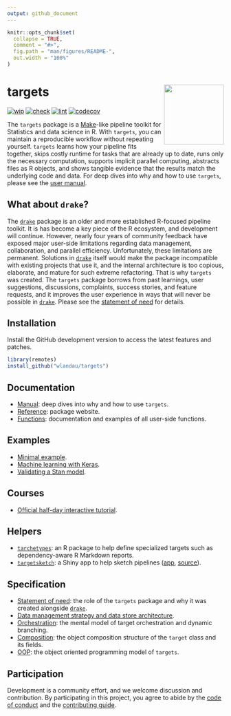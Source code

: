 ```yaml
---
output: github_document
---
```


```r
knitr::opts_chunk$set(
  collapse = TRUE,
  comment = "#>",
  fig.path = "man/figures/README-",
  out.width = "100%"
)
```

# targets <img src='man/figures/logo.png' align="right" height="139"/>

[![wip](https://www.repostatus.org/badges/latest/wip.svg)](https://www.repostatus.org/#wip)
[![check](https://github.com/wlandau/targets/workflows/check/badge.svg)](https://github.com/wlandau/targets/actions?query=workflow%3Acheck)
[![lint](https://github.com/wlandau/targets/workflows/lint/badge.svg)](https://github.com/wlandau/targets/actions?query=workflow%3Alint)
[![codecov](https://codecov.io/gh/wlandau/targets/branch/master/graph/badge.svg?token=3T5DlLwUVl)](https://codecov.io/gh/wlandau/targets)

The `targets` package is a [Make](https://www.gnu.org/software/make/)-like pipeline toolkit for Statistics and data science in R. With `targets`, you can maintain a reproducible workflow without repeating yourself. `targets` learns how your pipeline fits together, skips costly runtime for tasks that are already up to date, runs only the necessary computation, supports implicit parallel computing, abstracts files as R objects, and shows tangible evidence that the results match the underlying code and data. For deep dives into why and how to use `targets`, please see the [user manual](https://wlandau.github.io/targets-manual).

## What about `drake`?

The [`drake`](https://github.com/ropensci/drake) package is an older and more established R-focused pipeline toolkit. It is has become a key piece of the R ecosystem, and development will continue. However, nearly four years of community feedback have exposed major user-side limitations regarding data management, collaboration, and parallel efficiency. Unfortunately, these limitations are permanent. Solutions in [`drake`](https://github.com/ropensci/drake) itself would make the package incompatible with existing projects that use it, and the internal architecture is too copious, elaborate, and mature for such extreme refactoring. That is why `targets` was created. The `targets` package borrows from past learnings, user suggestions, discussions, complaints, success stories, and feature requests, and it improves the user experience in ways that will never be possible in [`drake`](https://github.com/ropensci/drake). Please see the [statement of need](https://wlandau.github.io/targets/articles/need.html) for details.

## Installation

Install the GitHub development version to access the latest features and patches.

```r
library(remotes)
install_github("wlandau/targets")
```

## Documentation

* [Manual](https://wlandau.github.io/targets-manual): deep dives into why and how to use `targets`.
* [Reference](https://wlandau.github.io/targets/): package website.
* [Functions](https://wlandau.github.io/targets/reference/index.html): documentation and examples of all user-side functions. 

## Examples

* [Minimal example](https://github.com/wlandau/targets-minimal).
* [Machine learning with Keras](https://github.com/wlandau/targets-keras).
* [Validating a Stan model](https://github.com/wlandau/targets-stan).

## Courses

* [Official half-day interactive tutorial](https://github.com/wlandau/targets-tutorial).

## Helpers

* [`tarchetypes`](https://wlandau.github.io/tarchetypes): an R package to help define specialized targets such as dependency-aware R Markdown reports.
* [`targetsketch`](https://wlandau.shinyapps.io/targetsketch): a Shiny app to help sketch pipelines ([app](https://wlandau.shinyapps.io/targetsketch), [source](https://github.com/wlandau/targetsketch)).

## Specification

* [Statement of need](https://wlandau.github.io/targets/articles/need.html): the role of the `targets` package and why it was created alongside [`drake`](https://github.com/ropensci/drake).
* [Data management strategy and data store architecture](https://wlandau.github.io/targets/articles/need.html).
* [Orchestration](https://wlandau.github.io/targets/articles/orchestration.html): the mental model of target orchestration and dynamic branching.
* [Composition](https://wlandau.github.io/targets/articles/composition.html): the object composition structure of the `target` class and its fields.
* [OOP](https://wlandau.github.io/targets/articles/oop.html): the object oriented programming model of `targets`.

## Participation

Development is a community effort, and we welcome discussion and contribution. By participating in this project, you agree to abide by the [code of conduct](https://github.com/wlandau/targets/blob/master/CODE_OF_CONDUCT.md) and the [contributing guide](https://github.com/wlandau/targets/blob/master/CONTRIBUTING.md).
